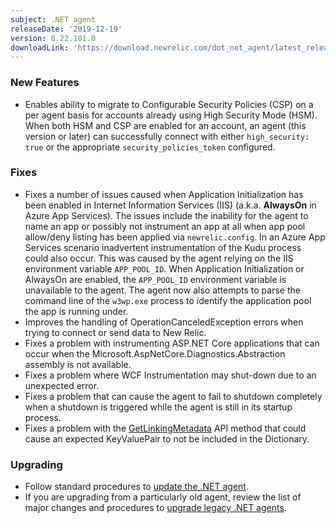 ```yaml
---
subject: .NET agent
releaseDate: '2019-12-19'
version: 8.22.181.0
downloadLink: 'https://download.newrelic.com/dot_net_agent/latest_release'
---
```


### New Features

* Enables ability to migrate to Configurable Security Policies (CSP) on a per agent basis for accounts already using High Security Mode (HSM). When both HSM and CSP are enabled for an account, an agent (this version or later) can successfully connect with either `high_security: true` or the appropriate `security_policies_token` configured.

### Fixes

* Fixes a number of issues caused when Application Initialization has been enabled in Internet Information Services (IIS) (a.k.a. **AlwaysOn** in Azure App Services). The issues include the inability for the agent to name an app or possibly not instrument an app at all when app pool allow/deny listing has been applied via `newrelic.config`. In an Azure App Services scenario inadvertent instrumentation of the Kudu process could also occur. This was caused by the agent relying on the IIS environment variable `APP_POOL_ID`. When Application Initialization or AlwaysOn are enabled, the `APP_POOL_ID` environment variable is unavailable to the agent. The agent now also attempts to parse the command line of the `w3wp.exe` process to identify the application pool the app is running under.
* Improves the handling of OperationCanceledException errors when trying to connect or send data to New Relic.
* Fixes a problem with instrumenting ASP.NET Core applications that can occur when the Microsoft.AspNetCore.Diagnostics.Abstraction assembly is not available.
* Fixes a problem where WCF Instrumentation may shut-down due to an unexpected error.
* Fixes a problem that can cause the agent to fail to shutdown completely when a shutdown is triggered while the agent is still in its startup process.
* Fixes a problem with the [GetLinkingMetadata](https://docs.newrelic.com/docs/agents/net-agent/net-agent-api/getlinkingmetadata-net-agent-api) API method that could cause an expected KeyValuePair to not be included in the Dictionary.

### Upgrading

* Follow standard procedures to [update the .NET agent](/docs/agents/net-agent/installation-configuration/update-net-agent).
* If you are upgrading from a particularly old agent, review the list of major changes and procedures to [upgrade legacy .NET agents](/docs/agents/net-agent/troubleshooting/upgrade-legacy-net-agents).
